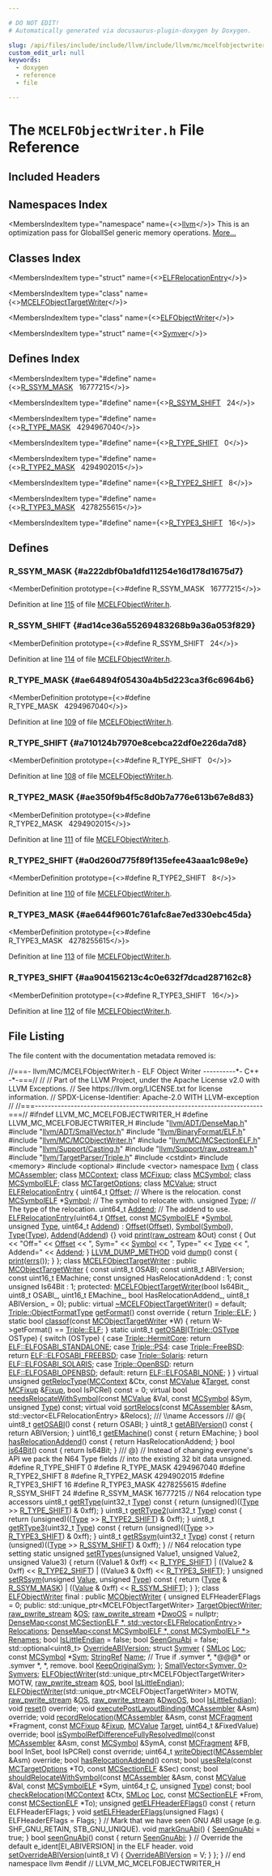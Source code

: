 ```yaml
---

# DO NOT EDIT!
# Automatically generated via docusaurus-plugin-doxygen by Doxygen.

slug: /api/files/include/include/llvm/include/llvm/mc/mcelfobjectwriter-h
custom_edit_url: null
keywords:
  - doxygen
  - reference
  - file

---
```





# The `MCELFObjectWriter.h` File Reference

<DoxygenPage pluginConfig={pluginConfig}>



## Included Headers

<IncludesList>
<IncludesListItem
  filePath="llvm/ADT/DenseMap.h"
  permalink="/docs/api/files/include/include/llvm/include/llvm/adt/densemap-h"
  isLocal="true" />
<IncludesListItem
  filePath="llvm/ADT/SmallVector.h"
  permalink="/docs/api/files/include/include/llvm/include/llvm/adt/smallvector-h"
  isLocal="true" />
<IncludesListItem
  filePath="llvm/BinaryFormat/ELF.h"
  permalink="/docs/api/files/include/include/llvm/include/llvm/binaryformat/elf-h"
  isLocal="true" />
<IncludesListItem
  filePath="llvm/MC/MCObjectWriter.h"
  permalink="/docs/api/files/include/include/llvm/include/llvm/mc/mcobjectwriter-h"
  isLocal="true" />
<IncludesListItem
  filePath="llvm/MC/MCSectionELF.h"
  permalink="/docs/api/files/include/include/llvm/include/llvm/mc/mcsectionelf-h"
  isLocal="true" />
<IncludesListItem
  filePath="llvm/Support/Casting.h"
  permalink="/docs/api/files/include/include/llvm/include/llvm/support/casting-h"
  isLocal="true" />
<IncludesListItem
  filePath="llvm/Support/raw_ostream.h"
  permalink="/docs/api/files/include/include/llvm/include/llvm/support/raw-ostream-h"
  isLocal="true" />
<IncludesListItem
  filePath="llvm/TargetParser/Triple.h"
  permalink="/docs/api/files/include/include/llvm/include/llvm/targetparser/triple-h"
  isLocal="true" />
<IncludesListItem
  filePath="cstdint"
  permalink=""
  isLocal="false" />
<IncludesListItem
  filePath="memory"
  permalink=""
  isLocal="false" />
<IncludesListItem
  filePath="optional"
  permalink=""
  isLocal="false" />
<IncludesListItem
  filePath="vector"
  permalink=""
  isLocal="false" />
</IncludesList>

## Namespaces Index

<MembersIndex>

<MembersIndexItem
  type="namespace"
  name={<><a href="/docs/api/namespaces/llvm">llvm</a></>}>
This is an optimization pass for GlobalISel generic memory operations. <a href="/docs/api/namespaces/llvm/#details">More...</a>
</MembersIndexItem>

</MembersIndex>

## Classes Index

<MembersIndex>

<MembersIndexItem
  type="struct"
  name={<><a href="/docs/api/structs/llvm/elfrelocationentry">ELFRelocationEntry</a></>}>
</MembersIndexItem>

<MembersIndexItem
  type="class"
  name={<><a href="/docs/api/classes/llvm/mcelfobjecttargetwriter">MCELFObjectTargetWriter</a></>}>
</MembersIndexItem>

<MembersIndexItem
  type="class"
  name={<><a href="/docs/api/classes/llvm/elfobjectwriter">ELFObjectWriter</a></>}>
</MembersIndexItem>

<MembersIndexItem
  type="struct"
  name={<><a href="/docs/api/structs/llvm/elfobjectwriter/symver">Symver</a></>}>
</MembersIndexItem>

</MembersIndex>

## Defines Index

<MembersIndex>

<MembersIndexItem
  type="#define"
  name={<><a href="#a222dbf0ba1dfd11254e16d178d1675d7">R&#95;SSYM&#95;MASK</a>&nbsp;&nbsp;&nbsp;16777215</>}>
</MembersIndexItem>

<MembersIndexItem
  type="#define"
  name={<><a href="#ad14ce36a55269483268b9a36a053f829">R&#95;SSYM&#95;SHIFT</a>&nbsp;&nbsp;&nbsp;24</>}>
</MembersIndexItem>

<MembersIndexItem
  type="#define"
  name={<><a href="#ae64894f05430a4b5d223ca3f6c6964b6">R&#95;TYPE&#95;MASK</a>&nbsp;&nbsp;&nbsp;4294967040</>}>
</MembersIndexItem>

<MembersIndexItem
  type="#define"
  name={<><a href="#a710124b7970e8cebca22df0e226da7d8">R&#95;TYPE&#95;SHIFT</a>&nbsp;&nbsp;&nbsp;0</>}>
</MembersIndexItem>

<MembersIndexItem
  type="#define"
  name={<><a href="#ae350f9b4f5c8d0b7a776e613b67e8d83">R&#95;TYPE2&#95;MASK</a>&nbsp;&nbsp;&nbsp;4294902015</>}>
</MembersIndexItem>

<MembersIndexItem
  type="#define"
  name={<><a href="#a0d260d775f89f135efee43aaa1c98e9e">R&#95;TYPE2&#95;SHIFT</a>&nbsp;&nbsp;&nbsp;8</>}>
</MembersIndexItem>

<MembersIndexItem
  type="#define"
  name={<><a href="#ae644f9601c761afc8ae7ed330ebc45da">R&#95;TYPE3&#95;MASK</a>&nbsp;&nbsp;&nbsp;4278255615</>}>
</MembersIndexItem>

<MembersIndexItem
  type="#define"
  name={<><a href="#aa904156213c4c0e632f7dcad287162c8">R&#95;TYPE3&#95;SHIFT</a>&nbsp;&nbsp;&nbsp;16</>}>
</MembersIndexItem>

</MembersIndex>


<SectionDefinition>

## Defines

### R&#95;SSYM&#95;MASK {#a222dbf0ba1dfd11254e16d178d1675d7}

<MemberDefinition
  prototype={<>#define R&#95;SSYM&#95;MASK&nbsp;&nbsp;&nbsp;16777215</>}>

Definition at line <a href="#l00115">115</a> of file <a href="/docs/api/files/include/include/llvm/include/llvm/mc/mcelfobjectwriter-h">MCELFObjectWriter.h</a>.
</MemberDefinition>

### R&#95;SSYM&#95;SHIFT {#ad14ce36a55269483268b9a36a053f829}

<MemberDefinition
  prototype={<>#define R&#95;SSYM&#95;SHIFT&nbsp;&nbsp;&nbsp;24</>}>

Definition at line <a href="#l00114">114</a> of file <a href="/docs/api/files/include/include/llvm/include/llvm/mc/mcelfobjectwriter-h">MCELFObjectWriter.h</a>.
</MemberDefinition>

### R&#95;TYPE&#95;MASK {#ae64894f05430a4b5d223ca3f6c6964b6}

<MemberDefinition
  prototype={<>#define R&#95;TYPE&#95;MASK&nbsp;&nbsp;&nbsp;4294967040</>}>

Definition at line <a href="#l00109">109</a> of file <a href="/docs/api/files/include/include/llvm/include/llvm/mc/mcelfobjectwriter-h">MCELFObjectWriter.h</a>.
</MemberDefinition>

### R&#95;TYPE&#95;SHIFT {#a710124b7970e8cebca22df0e226da7d8}

<MemberDefinition
  prototype={<>#define R&#95;TYPE&#95;SHIFT&nbsp;&nbsp;&nbsp;0</>}>

Definition at line <a href="#l00108">108</a> of file <a href="/docs/api/files/include/include/llvm/include/llvm/mc/mcelfobjectwriter-h">MCELFObjectWriter.h</a>.
</MemberDefinition>

### R&#95;TYPE2&#95;MASK {#ae350f9b4f5c8d0b7a776e613b67e8d83}

<MemberDefinition
  prototype={<>#define R&#95;TYPE2&#95;MASK&nbsp;&nbsp;&nbsp;4294902015</>}>

Definition at line <a href="#l00111">111</a> of file <a href="/docs/api/files/include/include/llvm/include/llvm/mc/mcelfobjectwriter-h">MCELFObjectWriter.h</a>.
</MemberDefinition>

### R&#95;TYPE2&#95;SHIFT {#a0d260d775f89f135efee43aaa1c98e9e}

<MemberDefinition
  prototype={<>#define R&#95;TYPE2&#95;SHIFT&nbsp;&nbsp;&nbsp;8</>}>

Definition at line <a href="#l00110">110</a> of file <a href="/docs/api/files/include/include/llvm/include/llvm/mc/mcelfobjectwriter-h">MCELFObjectWriter.h</a>.
</MemberDefinition>

### R&#95;TYPE3&#95;MASK {#ae644f9601c761afc8ae7ed330ebc45da}

<MemberDefinition
  prototype={<>#define R&#95;TYPE3&#95;MASK&nbsp;&nbsp;&nbsp;4278255615</>}>

Definition at line <a href="#l00113">113</a> of file <a href="/docs/api/files/include/include/llvm/include/llvm/mc/mcelfobjectwriter-h">MCELFObjectWriter.h</a>.
</MemberDefinition>

### R&#95;TYPE3&#95;SHIFT {#aa904156213c4c0e632f7dcad287162c8}

<MemberDefinition
  prototype={<>#define R&#95;TYPE3&#95;SHIFT&nbsp;&nbsp;&nbsp;16</>}>

Definition at line <a href="#l00112">112</a> of file <a href="/docs/api/files/include/include/llvm/include/llvm/mc/mcelfobjectwriter-h">MCELFObjectWriter.h</a>.
</MemberDefinition>

</SectionDefinition>

## File Listing

The file content with the documentation metadata removed is:

<ProgramListing>

<Link id="l00001" /><CodeLine lineNumber="1"><Highlight kind="comment">//===- llvm/MC/MCELFObjectWriter.h - ELF Object Writer ----------&#42;- C++ -&#42;-===//</Highlight><Highlight kind="normal"></Highlight></CodeLine>
<Link id="l00002" /><CodeLine lineNumber="2"><Highlight kind="normal"></Highlight><Highlight kind="comment">//</Highlight><Highlight kind="normal"></Highlight></CodeLine>
<Link id="l00003" /><CodeLine lineNumber="3"><Highlight kind="normal"></Highlight><Highlight kind="comment">// Part of the LLVM Project, under the Apache License v2.0 with LLVM Exceptions.</Highlight><Highlight kind="normal"></Highlight></CodeLine>
<Link id="l00004" /><CodeLine lineNumber="4"><Highlight kind="normal"></Highlight><Highlight kind="comment">// See https://llvm.org/LICENSE.txt for license information.</Highlight><Highlight kind="normal"></Highlight></CodeLine>
<Link id="l00005" /><CodeLine lineNumber="5"><Highlight kind="normal"></Highlight><Highlight kind="comment">// SPDX-License-Identifier: Apache-2.0 WITH LLVM-exception</Highlight><Highlight kind="normal"></Highlight></CodeLine>
<Link id="l00006" /><CodeLine lineNumber="6"><Highlight kind="normal"></Highlight><Highlight kind="comment">//</Highlight><Highlight kind="normal"></Highlight></CodeLine>
<Link id="l00007" /><CodeLine lineNumber="7"><Highlight kind="normal"></Highlight><Highlight kind="comment">//===----------------------------------------------------------------------===//</Highlight><Highlight kind="normal"></Highlight></CodeLine>
<Link id="l00008" /><CodeLine lineNumber="8"><Highlight kind="normal"></Highlight></CodeLine>
<Link id="l00009" /><CodeLine lineNumber="9"><Highlight kind="normal"></Highlight><Highlight kind="preprocessor">#ifndef LLVM&#95;MC&#95;MCELFOBJECTWRITER&#95;H</Highlight><Highlight kind="normal"></Highlight></CodeLine>
<Link id="l00010" /><CodeLine lineNumber="10"><Highlight kind="normal"></Highlight><Highlight kind="preprocessor">#define LLVM&#95;MC&#95;MCELFOBJECTWRITER&#95;H</Highlight><Highlight kind="normal"></Highlight></CodeLine>
<Link id="l00011" /><CodeLine lineNumber="11"><Highlight kind="normal"></Highlight></CodeLine>
<Link id="l00012" /><CodeLine lineNumber="12"><Highlight kind="normal"></Highlight><Highlight kind="preprocessor">#include &quot;<a href="/docs/api/files/include/include/llvm/include/llvm/adt/densemap-h">llvm/ADT/DenseMap.h</a>&quot;</Highlight><Highlight kind="normal"></Highlight></CodeLine>
<Link id="l00013" /><CodeLine lineNumber="13"><Highlight kind="normal"></Highlight><Highlight kind="preprocessor">#include &quot;<a href="/docs/api/files/include/include/llvm/include/llvm/adt/smallvector-h">llvm/ADT/SmallVector.h</a>&quot;</Highlight><Highlight kind="normal"></Highlight></CodeLine>
<Link id="l00014" /><CodeLine lineNumber="14"><Highlight kind="normal"></Highlight><Highlight kind="preprocessor">#include &quot;<a href="/docs/api/files/include/include/llvm/include/llvm/binaryformat/elf-h">llvm/BinaryFormat/ELF.h</a>&quot;</Highlight><Highlight kind="normal"></Highlight></CodeLine>
<Link id="l00015" /><CodeLine lineNumber="15"><Highlight kind="normal"></Highlight><Highlight kind="preprocessor">#include &quot;<a href="/docs/api/files/include/include/llvm/include/llvm/mc/mcobjectwriter-h">llvm/MC/MCObjectWriter.h</a>&quot;</Highlight><Highlight kind="normal"></Highlight></CodeLine>
<Link id="l00016" /><CodeLine lineNumber="16"><Highlight kind="normal"></Highlight><Highlight kind="preprocessor">#include &quot;<a href="/docs/api/files/include/include/llvm/include/llvm/mc/mcsectionelf-h">llvm/MC/MCSectionELF.h</a>&quot;</Highlight><Highlight kind="normal"></Highlight></CodeLine>
<Link id="l00017" /><CodeLine lineNumber="17"><Highlight kind="normal"></Highlight><Highlight kind="preprocessor">#include &quot;<a href="/docs/api/files/include/include/llvm/include/llvm/support/casting-h">llvm/Support/Casting.h</a>&quot;</Highlight><Highlight kind="normal"></Highlight></CodeLine>
<Link id="l00018" /><CodeLine lineNumber="18"><Highlight kind="normal"></Highlight><Highlight kind="preprocessor">#include &quot;<a href="/docs/api/files/include/include/llvm/include/llvm/support/raw-ostream-h">llvm/Support/raw&#95;ostream.h</a>&quot;</Highlight><Highlight kind="normal"></Highlight></CodeLine>
<Link id="l00019" /><CodeLine lineNumber="19"><Highlight kind="normal"></Highlight><Highlight kind="preprocessor">#include &quot;<a href="/docs/api/files/include/include/llvm/include/llvm/targetparser/triple-h">llvm/TargetParser/Triple.h</a>&quot;</Highlight><Highlight kind="normal"></Highlight></CodeLine>
<Link id="l00020" /><CodeLine lineNumber="20"><Highlight kind="normal"></Highlight><Highlight kind="preprocessor">#include &lt;cstdint&gt;</Highlight><Highlight kind="normal"></Highlight></CodeLine>
<Link id="l00021" /><CodeLine lineNumber="21"><Highlight kind="normal"></Highlight><Highlight kind="preprocessor">#include &lt;memory&gt;</Highlight><Highlight kind="normal"></Highlight></CodeLine>
<Link id="l00022" /><CodeLine lineNumber="22"><Highlight kind="normal"></Highlight><Highlight kind="preprocessor">#include &lt;optional&gt;</Highlight><Highlight kind="normal"></Highlight></CodeLine>
<Link id="l00023" /><CodeLine lineNumber="23"><Highlight kind="normal"></Highlight><Highlight kind="preprocessor">#include &lt;vector&gt;</Highlight><Highlight kind="normal"></Highlight></CodeLine>
<Link id="l00024" /><CodeLine lineNumber="24"><Highlight kind="normal"></Highlight></CodeLine>
<Link id="l00025" /><CodeLine lineNumber="25"><Highlight kind="normal"></Highlight><Highlight kind="keyword">namespace </Highlight><Highlight kind="normal"><a href="/docs/api/namespaces/llvm">llvm</a> &#123;</Highlight></CodeLine>
<Link id="l00026" /><CodeLine lineNumber="26"><Highlight kind="normal"></Highlight></CodeLine>
<Link id="l00027" /><CodeLine lineNumber="27"><Highlight kind="normal"></Highlight><Highlight kind="keyword">class </Highlight><Highlight kind="normal"><a href="/docs/api/classes/llvm/mcassembler">MCAssembler</a>;</Highlight></CodeLine>
<Link id="l00028" /><CodeLine lineNumber="28"><Highlight kind="normal"></Highlight><Highlight kind="keyword">class </Highlight><Highlight kind="normal"><a href="/docs/api/classes/llvm/mccontext">MCContext</a>;</Highlight></CodeLine>
<Link id="l00029" /><CodeLine lineNumber="29"><Highlight kind="normal"></Highlight><Highlight kind="keyword">class </Highlight><Highlight kind="normal"><a href="/docs/api/classes/llvm/mcfixup">MCFixup</a>;</Highlight></CodeLine>
<Link id="l00030" /><CodeLine lineNumber="30"><Highlight kind="normal"></Highlight><Highlight kind="keyword">class </Highlight><Highlight kind="normal"><a href="/docs/api/classes/llvm/mcsymbol">MCSymbol</a>;</Highlight></CodeLine>
<Link id="l00031" /><CodeLine lineNumber="31"><Highlight kind="normal"></Highlight><Highlight kind="keyword">class </Highlight><Highlight kind="normal"><a href="/docs/api/classes/llvm/mcsymbolelf">MCSymbolELF</a>;</Highlight></CodeLine>
<Link id="l00032" /><CodeLine lineNumber="32"><Highlight kind="normal"></Highlight><Highlight kind="keyword">class </Highlight><Highlight kind="normal"><a href="/docs/api/classes/llvm/mctargetoptions">MCTargetOptions</a>;</Highlight></CodeLine>
<Link id="l00033" /><CodeLine lineNumber="33"><Highlight kind="normal"></Highlight><Highlight kind="keyword">class </Highlight><Highlight kind="normal"><a href="/docs/api/classes/llvm/mcvalue">MCValue</a>;</Highlight></CodeLine>
<Link id="l00034" /><CodeLine lineNumber="34"><Highlight kind="normal"></Highlight></CodeLine>
<Link id="l00035" /><CodeLine lineNumber="35" lineLink="/docs/api/structs/llvm/elfrelocationentry"><Highlight kind="normal"></Highlight><Highlight kind="keyword">struct </Highlight><Highlight kind="normal"><a href="/docs/api/structs/llvm/elfrelocationentry/#a27d9ac4b915b35fe73370cd479aebd3c">ELFRelocationEntry</a> &#123;</Highlight></CodeLine>
<Link id="l00036" /><CodeLine lineNumber="36" lineLink="/docs/api/structs/llvm/elfrelocationentry/#a3ddf497680bbb8cf1183c1a1e275bf58"><Highlight kind="normal">  uint64&#95;t <a href="/docs/api/structs/llvm/elfrelocationentry/#a3ddf497680bbb8cf1183c1a1e275bf58">Offset</a>; </Highlight><Highlight kind="comment">// Where is the relocation.</Highlight><Highlight kind="normal"></Highlight></CodeLine>
<Link id="l00037" /><CodeLine lineNumber="37" lineLink="/docs/api/structs/llvm/elfrelocationentry/#a75e3deac26e7d9cf6605342d94173e90"><Highlight kind="normal">  </Highlight><Highlight kind="keyword">const</Highlight><Highlight kind="normal"> <a href="/docs/api/classes/llvm/mcsymbolelf">MCSymbolELF</a> &#42;<a href="/docs/api/structs/llvm/elfrelocationentry/#a75e3deac26e7d9cf6605342d94173e90">Symbol</a>; </Highlight><Highlight kind="comment">// The symbol to relocate with.</Highlight><Highlight kind="normal"></Highlight></CodeLine>
<Link id="l00038" /><CodeLine lineNumber="38" lineLink="/docs/api/structs/llvm/elfrelocationentry/#a715b87a3a627d8a6e77529601b2312fe"><Highlight kind="normal">  </Highlight><Highlight kind="keywordtype">unsigned</Highlight><Highlight kind="normal"> <a href="/docs/api/structs/llvm/elfrelocationentry/#a715b87a3a627d8a6e77529601b2312fe">Type</a>;   </Highlight><Highlight kind="comment">// The type of the relocation.</Highlight><Highlight kind="normal"></Highlight></CodeLine>
<Link id="l00039" /><CodeLine lineNumber="39" lineLink="/docs/api/structs/llvm/elfrelocationentry/#a5cb1ed223ef7942e6ea6233cd63567ec"><Highlight kind="normal">  uint64&#95;t <a href="/docs/api/structs/llvm/elfrelocationentry/#a5cb1ed223ef7942e6ea6233cd63567ec">Addend</a>; </Highlight><Highlight kind="comment">// The addend to use.</Highlight><Highlight kind="normal"></Highlight></CodeLine>
<Link id="l00040" /><CodeLine lineNumber="40"><Highlight kind="normal"></Highlight></CodeLine>
<Link id="l00041" /><CodeLine lineNumber="41" lineLink="/docs/api/structs/llvm/elfrelocationentry/#a27d9ac4b915b35fe73370cd479aebd3c"><Highlight kind="normal">  <a href="/docs/api/structs/llvm/elfrelocationentry/#a27d9ac4b915b35fe73370cd479aebd3c">ELFRelocationEntry</a>(uint64&#95;t <a href="/docs/api/structs/llvm/elfrelocationentry/#a3ddf497680bbb8cf1183c1a1e275bf58">Offset</a>, </Highlight><Highlight kind="keyword">const</Highlight><Highlight kind="normal"> <a href="/docs/api/classes/llvm/mcsymbolelf">MCSymbolELF</a> &#42;<a href="/docs/api/structs/llvm/elfrelocationentry/#a75e3deac26e7d9cf6605342d94173e90">Symbol</a>, </Highlight><Highlight kind="keywordtype">unsigned</Highlight><Highlight kind="normal"> <a href="/docs/api/structs/llvm/elfrelocationentry/#a715b87a3a627d8a6e77529601b2312fe">Type</a>,</Highlight></CodeLine>
<Link id="l00042" /><CodeLine lineNumber="42"><Highlight kind="normal">                     uint64&#95;t <a href="/docs/api/structs/llvm/elfrelocationentry/#a5cb1ed223ef7942e6ea6233cd63567ec">Addend</a>)</Highlight></CodeLine>
<Link id="l00043" /><CodeLine lineNumber="43"><Highlight kind="normal">      : <a href="/docs/api/structs/llvm/elfrelocationentry/#a3ddf497680bbb8cf1183c1a1e275bf58">Offset</a>(<a href="/docs/api/structs/llvm/elfrelocationentry/#a3ddf497680bbb8cf1183c1a1e275bf58">Offset</a>), <a href="/docs/api/structs/llvm/elfrelocationentry/#a75e3deac26e7d9cf6605342d94173e90">Symbol</a>(<a href="/docs/api/structs/llvm/elfrelocationentry/#a75e3deac26e7d9cf6605342d94173e90">Symbol</a>), <a href="/docs/api/structs/llvm/elfrelocationentry/#a715b87a3a627d8a6e77529601b2312fe">Type</a>(<a href="/docs/api/structs/llvm/elfrelocationentry/#a715b87a3a627d8a6e77529601b2312fe">Type</a>), <a href="/docs/api/structs/llvm/elfrelocationentry/#a5cb1ed223ef7942e6ea6233cd63567ec">Addend</a>(<a href="/docs/api/structs/llvm/elfrelocationentry/#a5cb1ed223ef7942e6ea6233cd63567ec">Addend</a>) &#123;&#125;</Highlight></CodeLine>
<Link id="l00044" /><CodeLine lineNumber="44"><Highlight kind="normal"></Highlight></CodeLine>
<Link id="l00045" /><CodeLine lineNumber="45" lineLink="/docs/api/structs/llvm/elfrelocationentry/#ad2ba84c3293117b85d768e86d027fb63"><Highlight kind="normal">  </Highlight><Highlight kind="keywordtype">void</Highlight><Highlight kind="normal"> <a href="/docs/api/structs/llvm/elfrelocationentry/#ad2ba84c3293117b85d768e86d027fb63">print</a>(<a href="/docs/api/classes/llvm/raw-ostream">raw&#95;ostream</a> &amp;Out)</Highlight><Highlight kind="keyword"> const </Highlight><Highlight kind="normal">&#123;</Highlight></CodeLine>
<Link id="l00046" /><CodeLine lineNumber="46"><Highlight kind="normal">    Out &lt;&lt; </Highlight><Highlight kind="stringliteral">&quot;Off=&quot;</Highlight><Highlight kind="normal"> &lt;&lt; <a href="/docs/api/structs/llvm/elfrelocationentry/#a3ddf497680bbb8cf1183c1a1e275bf58">Offset</a> &lt;&lt; </Highlight><Highlight kind="stringliteral">&quot;, Sym=&quot;</Highlight><Highlight kind="normal"> &lt;&lt; <a href="/docs/api/structs/llvm/elfrelocationentry/#a75e3deac26e7d9cf6605342d94173e90">Symbol</a> &lt;&lt; </Highlight><Highlight kind="stringliteral">&quot;, Type=&quot;</Highlight><Highlight kind="normal"> &lt;&lt; <a href="/docs/api/structs/llvm/elfrelocationentry/#a715b87a3a627d8a6e77529601b2312fe">Type</a></Highlight></CodeLine>
<Link id="l00047" /><CodeLine lineNumber="47"><Highlight kind="normal">        &lt;&lt; </Highlight><Highlight kind="stringliteral">&quot;, Addend=&quot;</Highlight><Highlight kind="normal"> &lt;&lt; <a href="/docs/api/structs/llvm/elfrelocationentry/#a5cb1ed223ef7942e6ea6233cd63567ec">Addend</a>;</Highlight></CodeLine>
<Link id="l00048" /><CodeLine lineNumber="48"><Highlight kind="normal">  &#125;</Highlight></CodeLine>
<Link id="l00049" /><CodeLine lineNumber="49"><Highlight kind="normal"></Highlight></CodeLine>
<Link id="l00050" /><CodeLine lineNumber="50" lineLink="/docs/api/structs/llvm/elfrelocationentry/#af31f5f1bfb380669b7fbac97e2df7d35"><Highlight kind="normal">  <a href="/docs/api/files/include/include/llvm/include/llvm/support/compiler-h/#aa863693eef567397d9c292da5bf22d34">LLVM&#95;DUMP&#95;METHOD</a> </Highlight><Highlight kind="keywordtype">void</Highlight><Highlight kind="normal"> <a href="/docs/api/structs/llvm/elfrelocationentry/#af31f5f1bfb380669b7fbac97e2df7d35">dump</a>()</Highlight><Highlight kind="keyword"> const </Highlight><Highlight kind="normal">&#123; <a href="/docs/api/structs/llvm/elfrelocationentry/#ad2ba84c3293117b85d768e86d027fb63">print</a>(<a href="/docs/api/namespaces/llvm/#a9a7b5c68c90f85baaedaa854cc5002cc">errs</a>()); &#125;</Highlight></CodeLine>
<Link id="l00051" /><CodeLine lineNumber="51"><Highlight kind="normal">&#125;;</Highlight></CodeLine>
<Link id="l00052" /><CodeLine lineNumber="52"><Highlight kind="normal"></Highlight></CodeLine>
<Link id="l00053" /><CodeLine lineNumber="53" lineLink="/docs/api/classes/llvm/mcelfobjecttargetwriter"><Highlight kind="normal"></Highlight><Highlight kind="keyword">class </Highlight><Highlight kind="normal"><a href="/docs/api/classes/llvm/mcelfobjecttargetwriter/#ae6c6e76c9d8e0c912542fe4f8375e8ce">MCELFObjectTargetWriter</a> : </Highlight><Highlight kind="keyword">public</Highlight><Highlight kind="normal"> <a href="/docs/api/classes/llvm/mcobjecttargetwriter">MCObjectTargetWriter</a> &#123;</Highlight></CodeLine>
<Link id="l00054" /><CodeLine lineNumber="54"><Highlight kind="normal">  </Highlight><Highlight kind="keyword">const</Highlight><Highlight kind="normal"> uint8&#95;t OSABI;</Highlight></CodeLine>
<Link id="l00055" /><CodeLine lineNumber="55"><Highlight kind="normal">  </Highlight><Highlight kind="keyword">const</Highlight><Highlight kind="normal"> uint8&#95;t ABIVersion;</Highlight></CodeLine>
<Link id="l00056" /><CodeLine lineNumber="56"><Highlight kind="normal">  </Highlight><Highlight kind="keyword">const</Highlight><Highlight kind="normal"> uint16&#95;t EMachine;</Highlight></CodeLine>
<Link id="l00057" /><CodeLine lineNumber="57"><Highlight kind="normal">  </Highlight><Highlight kind="keyword">const</Highlight><Highlight kind="normal"> </Highlight><Highlight kind="keywordtype">unsigned</Highlight><Highlight kind="normal"> HasRelocationAddend : 1;</Highlight></CodeLine>
<Link id="l00058" /><CodeLine lineNumber="58"><Highlight kind="normal">  </Highlight><Highlight kind="keyword">const</Highlight><Highlight kind="normal"> </Highlight><Highlight kind="keywordtype">unsigned</Highlight><Highlight kind="normal"> Is64Bit : 1;</Highlight></CodeLine>
<Link id="l00059" /><CodeLine lineNumber="59"><Highlight kind="normal"></Highlight></CodeLine>
<Link id="l00060" /><CodeLine lineNumber="60"><Highlight kind="normal"></Highlight><Highlight kind="keyword">protected</Highlight><Highlight kind="normal">:</Highlight></CodeLine>
<Link id="l00061" /><CodeLine lineNumber="61"><Highlight kind="normal">  <a href="/docs/api/classes/llvm/mcelfobjecttargetwriter/#ae6c6e76c9d8e0c912542fe4f8375e8ce">MCELFObjectTargetWriter</a>(</Highlight><Highlight kind="keywordtype">bool</Highlight><Highlight kind="normal"> Is64Bit&#95;, uint8&#95;t OSABI&#95;, uint16&#95;t EMachine&#95;,</Highlight></CodeLine>
<Link id="l00062" /><CodeLine lineNumber="62"><Highlight kind="normal">                          </Highlight><Highlight kind="keywordtype">bool</Highlight><Highlight kind="normal"> HasRelocationAddend&#95;, uint8&#95;t ABIVersion&#95; = 0);</Highlight></CodeLine>
<Link id="l00063" /><CodeLine lineNumber="63"><Highlight kind="normal"></Highlight></CodeLine>
<Link id="l00064" /><CodeLine lineNumber="64"><Highlight kind="normal"></Highlight><Highlight kind="keyword">public</Highlight><Highlight kind="normal">:</Highlight></CodeLine>
<Link id="l00065" /><CodeLine lineNumber="65" lineLink="/docs/api/classes/llvm/mcelfobjecttargetwriter/#a855e2d6fd171e9611a01cce1e73bcf0e"><Highlight kind="normal">  </Highlight><Highlight kind="keyword">virtual</Highlight><Highlight kind="normal"> <a href="/docs/api/classes/llvm/mcelfobjecttargetwriter/#a855e2d6fd171e9611a01cce1e73bcf0e">~MCELFObjectTargetWriter</a>() = </Highlight><Highlight kind="keywordflow">default</Highlight><Highlight kind="normal">;</Highlight></CodeLine>
<Link id="l00066" /><CodeLine lineNumber="66"><Highlight kind="normal"></Highlight></CodeLine>
<Link id="l00067" /><CodeLine lineNumber="67" lineLink="/docs/api/classes/llvm/mcelfobjecttargetwriter/#a21f1f8a4f976b6a0136f3c353ec44265"><Highlight kind="normal">  <a href="/docs/api/classes/llvm/triple/#a83e907e55fa50e093caa96a0aff96201">Triple::ObjectFormatType</a> <a href="/docs/api/classes/llvm/mcelfobjecttargetwriter/#a21f1f8a4f976b6a0136f3c353ec44265">getFormat</a>()</Highlight><Highlight kind="keyword"> const override </Highlight><Highlight kind="normal">&#123; </Highlight><Highlight kind="keywordflow">return</Highlight><Highlight kind="normal"> <a href="/docs/api/classes/llvm/triple/#a83e907e55fa50e093caa96a0aff96201a456b64e26b8bcdbd8294689615d8a055">Triple::ELF</a>; &#125;</Highlight></CodeLine>
<Link id="l00068" /><CodeLine lineNumber="68" lineLink="/docs/api/classes/llvm/mcelfobjecttargetwriter/#a012f329be553853d60e39c57c8c04419"><Highlight kind="normal">  </Highlight><Highlight kind="keyword">static</Highlight><Highlight kind="normal"> </Highlight><Highlight kind="keywordtype">bool</Highlight><Highlight kind="normal"> <a href="/docs/api/classes/llvm/mcelfobjecttargetwriter/#a012f329be553853d60e39c57c8c04419">classof</a>(</Highlight><Highlight kind="keyword">const</Highlight><Highlight kind="normal"> <a href="/docs/api/classes/llvm/mcobjecttargetwriter">MCObjectTargetWriter</a> &#42;W) &#123;</Highlight></CodeLine>
<Link id="l00069" /><CodeLine lineNumber="69"><Highlight kind="normal">    </Highlight><Highlight kind="keywordflow">return</Highlight><Highlight kind="normal"> W-&gt;getFormat() == <a href="/docs/api/classes/llvm/triple/#a83e907e55fa50e093caa96a0aff96201a456b64e26b8bcdbd8294689615d8a055">Triple::ELF</a>;</Highlight></CodeLine>
<Link id="l00070" /><CodeLine lineNumber="70"><Highlight kind="normal">  &#125;</Highlight></CodeLine>
<Link id="l00071" /><CodeLine lineNumber="71"><Highlight kind="normal"></Highlight></CodeLine>
<Link id="l00072" /><CodeLine lineNumber="72" lineLink="/docs/api/classes/llvm/mcelfobjecttargetwriter/#acb68e5e499fa476923a02f379546d450"><Highlight kind="normal">  </Highlight><Highlight kind="keyword">static</Highlight><Highlight kind="normal"> uint8&#95;t <a href="/docs/api/classes/llvm/mcelfobjecttargetwriter/#acb68e5e499fa476923a02f379546d450">getOSABI</a>(<a href="/docs/api/classes/llvm/triple/#a3cfefc755ab656000934f91193afb1cd">Triple::OSType</a> OSType) &#123;</Highlight></CodeLine>
<Link id="l00073" /><CodeLine lineNumber="73"><Highlight kind="normal">    </Highlight><Highlight kind="keywordflow">switch</Highlight><Highlight kind="normal"> (OSType) &#123;</Highlight></CodeLine>
<Link id="l00074" /><CodeLine lineNumber="74"><Highlight kind="normal">      </Highlight><Highlight kind="keywordflow">case</Highlight><Highlight kind="normal"> <a href="/docs/api/classes/llvm/triple/#a3cfefc755ab656000934f91193afb1cda5523c4eadf302b516ae738ddf52076a5">Triple::HermitCore</a>:</Highlight></CodeLine>
<Link id="l00075" /><CodeLine lineNumber="75"><Highlight kind="normal">        </Highlight><Highlight kind="keywordflow">return</Highlight><Highlight kind="normal"> <a href="/docs/api/namespaces/llvm/elf/#a71ceb704cd8260b471b28358df7bd0d4a83e73d65519a6c8ccdf65b9c6d86b926">ELF::ELFOSABI&#95;STANDALONE</a>;</Highlight></CodeLine>
<Link id="l00076" /><CodeLine lineNumber="76"><Highlight kind="normal">      </Highlight><Highlight kind="keywordflow">case</Highlight><Highlight kind="normal"> <a href="/docs/api/classes/llvm/triple/#a3cfefc755ab656000934f91193afb1cda63d6dc93c7b6ab41ba169620a639bec1">Triple::PS4</a>:</Highlight></CodeLine>
<Link id="l00077" /><CodeLine lineNumber="77"><Highlight kind="normal">      </Highlight><Highlight kind="keywordflow">case</Highlight><Highlight kind="normal"> <a href="/docs/api/classes/llvm/triple/#a3cfefc755ab656000934f91193afb1cda64fc6929b84f845ced55d3313ebcf423">Triple::FreeBSD</a>:</Highlight></CodeLine>
<Link id="l00078" /><CodeLine lineNumber="78"><Highlight kind="normal">        </Highlight><Highlight kind="keywordflow">return</Highlight><Highlight kind="normal"> <a href="/docs/api/namespaces/llvm/elf/#a71ceb704cd8260b471b28358df7bd0d4a78245924e20856d9317e537709083772">ELF::ELFOSABI&#95;FREEBSD</a>;</Highlight></CodeLine>
<Link id="l00079" /><CodeLine lineNumber="79"><Highlight kind="normal">      </Highlight><Highlight kind="keywordflow">case</Highlight><Highlight kind="normal"> <a href="/docs/api/classes/llvm/triple/#a3cfefc755ab656000934f91193afb1cdac44628c2fbd9505dc608a330838fccce">Triple::Solaris</a>:</Highlight></CodeLine>
<Link id="l00080" /><CodeLine lineNumber="80"><Highlight kind="normal">        </Highlight><Highlight kind="keywordflow">return</Highlight><Highlight kind="normal"> <a href="/docs/api/namespaces/llvm/elf/#a71ceb704cd8260b471b28358df7bd0d4a751e4191f9a44197287300f33a71f320">ELF::ELFOSABI&#95;SOLARIS</a>;</Highlight></CodeLine>
<Link id="l00081" /><CodeLine lineNumber="81"><Highlight kind="normal">      </Highlight><Highlight kind="keywordflow">case</Highlight><Highlight kind="normal"> <a href="/docs/api/classes/llvm/triple/#a3cfefc755ab656000934f91193afb1cda13c01bda5d01cb2264a0cebe7b411c54">Triple::OpenBSD</a>:</Highlight></CodeLine>
<Link id="l00082" /><CodeLine lineNumber="82"><Highlight kind="normal">        </Highlight><Highlight kind="keywordflow">return</Highlight><Highlight kind="normal"> <a href="/docs/api/namespaces/llvm/elf/#a71ceb704cd8260b471b28358df7bd0d4a484746e3feeafb95b272953d9039db0c">ELF::ELFOSABI&#95;OPENBSD</a>;</Highlight></CodeLine>
<Link id="l00083" /><CodeLine lineNumber="83"><Highlight kind="normal">      </Highlight><Highlight kind="keywordflow">default</Highlight><Highlight kind="normal">:</Highlight></CodeLine>
<Link id="l00084" /><CodeLine lineNumber="84"><Highlight kind="normal">        </Highlight><Highlight kind="keywordflow">return</Highlight><Highlight kind="normal"> <a href="/docs/api/namespaces/llvm/elf/#a71ceb704cd8260b471b28358df7bd0d4afc97566f2e931d4d0e88c4425e88b56b">ELF::ELFOSABI&#95;NONE</a>;</Highlight></CodeLine>
<Link id="l00085" /><CodeLine lineNumber="85"><Highlight kind="normal">    &#125;</Highlight></CodeLine>
<Link id="l00086" /><CodeLine lineNumber="86"><Highlight kind="normal">  &#125;</Highlight></CodeLine>
<Link id="l00087" /><CodeLine lineNumber="87"><Highlight kind="normal"></Highlight></CodeLine>
<Link id="l00088" /><CodeLine lineNumber="88" lineLink="/docs/api/classes/llvm/mcelfobjecttargetwriter/#a65f5a849898158c5f6fa5831ee0b06e7"><Highlight kind="normal">  </Highlight><Highlight kind="keyword">virtual</Highlight><Highlight kind="normal"> </Highlight><Highlight kind="keywordtype">unsigned</Highlight><Highlight kind="normal"> <a href="/docs/api/classes/llvm/mcelfobjecttargetwriter/#a65f5a849898158c5f6fa5831ee0b06e7">getRelocType</a>(<a href="/docs/api/classes/llvm/mccontext">MCContext</a> &amp;Ctx, </Highlight><Highlight kind="keyword">const</Highlight><Highlight kind="normal"> <a href="/docs/api/classes/llvm/mcvalue">MCValue</a> &amp;<a href="/docs/api/classes/llvm/target">Target</a>,</Highlight></CodeLine>
<Link id="l00089" /><CodeLine lineNumber="89"><Highlight kind="normal">                                </Highlight><Highlight kind="keyword">const</Highlight><Highlight kind="normal"> <a href="/docs/api/classes/llvm/mcfixup">MCFixup</a> &amp;<a href="/docs/api/files/lib/lib/target/lib/target/powerpc/ppctlsdynamiccall-cpp/#a4a235aedca5bbfc39934045b6cbf9c70">Fixup</a>, </Highlight><Highlight kind="keywordtype">bool</Highlight><Highlight kind="normal"> IsPCRel) </Highlight><Highlight kind="keyword">const</Highlight><Highlight kind="normal"> = 0;</Highlight></CodeLine>
<Link id="l00090" /><CodeLine lineNumber="90"><Highlight kind="normal"></Highlight></CodeLine>
<Link id="l00091" /><CodeLine lineNumber="91"><Highlight kind="normal">  </Highlight><Highlight kind="keyword">virtual</Highlight><Highlight kind="normal"> </Highlight><Highlight kind="keywordtype">bool</Highlight><Highlight kind="normal"> <a href="/docs/api/classes/llvm/mcelfobjecttargetwriter/#a127848a3bc36554bb84312dc5adf0fec">needsRelocateWithSymbol</a>(</Highlight><Highlight kind="keyword">const</Highlight><Highlight kind="normal"> <a href="/docs/api/classes/llvm/mcvalue">MCValue</a> &amp;Val, </Highlight><Highlight kind="keyword">const</Highlight><Highlight kind="normal"> <a href="/docs/api/classes/llvm/mcsymbol">MCSymbol</a> &amp;Sym,</Highlight></CodeLine>
<Link id="l00092" /><CodeLine lineNumber="92"><Highlight kind="normal">                                       </Highlight><Highlight kind="keywordtype">unsigned</Highlight><Highlight kind="normal"> <a href="/docs/api/classes/llvm/type">Type</a>) </Highlight><Highlight kind="keyword">const</Highlight><Highlight kind="normal">;</Highlight></CodeLine>
<Link id="l00093" /><CodeLine lineNumber="93"><Highlight kind="normal"></Highlight></CodeLine>
<Link id="l00094" /><CodeLine lineNumber="94"><Highlight kind="normal">  </Highlight><Highlight kind="keyword">virtual</Highlight><Highlight kind="normal"> </Highlight><Highlight kind="keywordtype">void</Highlight><Highlight kind="normal"> <a href="/docs/api/classes/llvm/mcelfobjecttargetwriter/#a0b3eaf15965546520323927606d27226">sortRelocs</a>(</Highlight><Highlight kind="keyword">const</Highlight><Highlight kind="normal"> <a href="/docs/api/classes/llvm/mcassembler">MCAssembler</a> &amp;Asm,</Highlight></CodeLine>
<Link id="l00095" /><CodeLine lineNumber="95"><Highlight kind="normal">                          std::vector&lt;ELFRelocationEntry&gt; &amp;Relocs);</Highlight></CodeLine>
<Link id="l00096" /><CodeLine lineNumber="96"><Highlight kind="normal"></Highlight><Highlight kind="comment"></Highlight></CodeLine>
<Link id="l00097" /><CodeLine lineNumber="97"><Highlight kind="comment">  /// \\name Accessors</Highlight></CodeLine>
<Link id="l00098" /><CodeLine lineNumber="98"><Highlight kind="comment">  /// @&#123;</Highlight><Highlight kind="normal"></Highlight></CodeLine>
<Link id="l00099" /><CodeLine lineNumber="99" lineLink="/docs/api/classes/llvm/mcelfobjecttargetwriter/#a886c9935f33464c780eb3b937c4560da"><Highlight kind="normal">  uint8&#95;t <a href="/docs/api/classes/llvm/mcelfobjecttargetwriter/#a886c9935f33464c780eb3b937c4560da">getOSABI</a>()</Highlight><Highlight kind="keyword"> const </Highlight><Highlight kind="normal">&#123; </Highlight><Highlight kind="keywordflow">return</Highlight><Highlight kind="normal"> OSABI; &#125;</Highlight></CodeLine>
<Link id="l00100" /><CodeLine lineNumber="100" lineLink="/docs/api/classes/llvm/mcelfobjecttargetwriter/#a318ac088613cc8163956a3e990749273"><Highlight kind="normal">  uint8&#95;t <a href="/docs/api/classes/llvm/mcelfobjecttargetwriter/#a318ac088613cc8163956a3e990749273">getABIVersion</a>()</Highlight><Highlight kind="keyword"> const </Highlight><Highlight kind="normal">&#123; </Highlight><Highlight kind="keywordflow">return</Highlight><Highlight kind="normal"> ABIVersion; &#125;</Highlight></CodeLine>
<Link id="l00101" /><CodeLine lineNumber="101" lineLink="/docs/api/classes/llvm/mcelfobjecttargetwriter/#aa738fe086e60de985036d2df8f7069e3"><Highlight kind="normal">  uint16&#95;t <a href="/docs/api/classes/llvm/mcelfobjecttargetwriter/#aa738fe086e60de985036d2df8f7069e3">getEMachine</a>()</Highlight><Highlight kind="keyword"> const </Highlight><Highlight kind="normal">&#123; </Highlight><Highlight kind="keywordflow">return</Highlight><Highlight kind="normal"> EMachine; &#125;</Highlight></CodeLine>
<Link id="l00102" /><CodeLine lineNumber="102" lineLink="/docs/api/classes/llvm/mcelfobjecttargetwriter/#a18895a2343e1b4a90083d13c8ddc90cd"><Highlight kind="normal">  </Highlight><Highlight kind="keywordtype">bool</Highlight><Highlight kind="normal"> <a href="/docs/api/classes/llvm/mcelfobjecttargetwriter/#a18895a2343e1b4a90083d13c8ddc90cd">hasRelocationAddend</a>()</Highlight><Highlight kind="keyword"> const </Highlight><Highlight kind="normal">&#123; </Highlight><Highlight kind="keywordflow">return</Highlight><Highlight kind="normal"> HasRelocationAddend; &#125;</Highlight></CodeLine>
<Link id="l00103" /><CodeLine lineNumber="103" lineLink="/docs/api/classes/llvm/mcelfobjecttargetwriter/#af1596fcc642359d1fbb138da1910b616"><Highlight kind="normal">  </Highlight><Highlight kind="keywordtype">bool</Highlight><Highlight kind="normal"> <a href="/docs/api/classes/llvm/mcelfobjecttargetwriter/#af1596fcc642359d1fbb138da1910b616">is64Bit</a>()</Highlight><Highlight kind="keyword"> const </Highlight><Highlight kind="normal">&#123; </Highlight><Highlight kind="keywordflow">return</Highlight><Highlight kind="normal"> Is64Bit; &#125;</Highlight><Highlight kind="comment"></Highlight></CodeLine>
<Link id="l00104" /><CodeLine lineNumber="104"><Highlight kind="comment">  /// @&#125;</Highlight><Highlight kind="normal"></Highlight></CodeLine>
<Link id="l00105" /><CodeLine lineNumber="105"><Highlight kind="normal"></Highlight></CodeLine>
<Link id="l00106" /><CodeLine lineNumber="106"><Highlight kind="normal">  </Highlight><Highlight kind="comment">// Instead of changing everyone&#39;s API we pack the N64 Type fields</Highlight><Highlight kind="normal"></Highlight></CodeLine>
<Link id="l00107" /><CodeLine lineNumber="107"><Highlight kind="normal">  </Highlight><Highlight kind="comment">// into the existing 32 bit data unsigned.</Highlight><Highlight kind="normal"></Highlight></CodeLine>
<Link id="l00108" /><CodeLine lineNumber="108" lineLink="#a710124b7970e8cebca22df0e226da7d8"><Highlight kind="normal"></Highlight><Highlight kind="preprocessor">#define R&#95;TYPE&#95;SHIFT 0</Highlight><Highlight kind="normal"></Highlight></CodeLine>
<Link id="l00109" /><CodeLine lineNumber="109" lineLink="#ae64894f05430a4b5d223ca3f6c6964b6"><Highlight kind="normal"></Highlight><Highlight kind="preprocessor">#define R&#95;TYPE&#95;MASK 4294967040</Highlight><Highlight kind="normal"></Highlight></CodeLine>
<Link id="l00110" /><CodeLine lineNumber="110" lineLink="#a0d260d775f89f135efee43aaa1c98e9e"><Highlight kind="normal"></Highlight><Highlight kind="preprocessor">#define R&#95;TYPE2&#95;SHIFT 8</Highlight><Highlight kind="normal"></Highlight></CodeLine>
<Link id="l00111" /><CodeLine lineNumber="111" lineLink="#ae350f9b4f5c8d0b7a776e613b67e8d83"><Highlight kind="normal"></Highlight><Highlight kind="preprocessor">#define R&#95;TYPE2&#95;MASK 4294902015</Highlight><Highlight kind="normal"></Highlight></CodeLine>
<Link id="l00112" /><CodeLine lineNumber="112" lineLink="#aa904156213c4c0e632f7dcad287162c8"><Highlight kind="normal"></Highlight><Highlight kind="preprocessor">#define R&#95;TYPE3&#95;SHIFT 16</Highlight><Highlight kind="normal"></Highlight></CodeLine>
<Link id="l00113" /><CodeLine lineNumber="113" lineLink="#ae644f9601c761afc8ae7ed330ebc45da"><Highlight kind="normal"></Highlight><Highlight kind="preprocessor">#define R&#95;TYPE3&#95;MASK 4278255615</Highlight><Highlight kind="normal"></Highlight></CodeLine>
<Link id="l00114" /><CodeLine lineNumber="114" lineLink="#ad14ce36a55269483268b9a36a053f829"><Highlight kind="normal"></Highlight><Highlight kind="preprocessor">#define R&#95;SSYM&#95;SHIFT 24</Highlight><Highlight kind="normal"></Highlight></CodeLine>
<Link id="l00115" /><CodeLine lineNumber="115" lineLink="#a222dbf0ba1dfd11254e16d178d1675d7"><Highlight kind="normal"></Highlight><Highlight kind="preprocessor">#define R&#95;SSYM&#95;MASK 16777215</Highlight><Highlight kind="normal"></Highlight></CodeLine>
<Link id="l00116" /><CodeLine lineNumber="116"><Highlight kind="normal"></Highlight></CodeLine>
<Link id="l00117" /><CodeLine lineNumber="117"><Highlight kind="normal">  </Highlight><Highlight kind="comment">// N64 relocation type accessors</Highlight><Highlight kind="normal"></Highlight></CodeLine>
<Link id="l00118" /><CodeLine lineNumber="118" lineLink="/docs/api/classes/llvm/mcelfobjecttargetwriter/#a5d6c2092d58cf33bcff3f53f762cae44"><Highlight kind="normal">  uint8&#95;t <a href="/docs/api/classes/llvm/mcelfobjecttargetwriter/#a5d6c2092d58cf33bcff3f53f762cae44">getRType</a>(uint32&#95;t <a href="/docs/api/classes/llvm/type">Type</a>)</Highlight><Highlight kind="keyword"> const </Highlight><Highlight kind="normal">&#123;</Highlight></CodeLine>
<Link id="l00119" /><CodeLine lineNumber="119"><Highlight kind="normal">    </Highlight><Highlight kind="keywordflow">return</Highlight><Highlight kind="normal"> (</Highlight><Highlight kind="keywordtype">unsigned</Highlight><Highlight kind="normal">)((<a href="/docs/api/classes/llvm/type">Type</a> &gt;&gt; <a href="#a710124b7970e8cebca22df0e226da7d8">R&#95;TYPE&#95;SHIFT</a>) &amp; 0xff);</Highlight></CodeLine>
<Link id="l00120" /><CodeLine lineNumber="120"><Highlight kind="normal">  &#125;</Highlight></CodeLine>
<Link id="l00121" /><CodeLine lineNumber="121" lineLink="/docs/api/classes/llvm/mcelfobjecttargetwriter/#af1da84187c8aa9911fa48cd5df6829c9"><Highlight kind="normal">  uint8&#95;t <a href="/docs/api/classes/llvm/mcelfobjecttargetwriter/#af1da84187c8aa9911fa48cd5df6829c9">getRType2</a>(uint32&#95;t <a href="/docs/api/classes/llvm/type">Type</a>)</Highlight><Highlight kind="keyword"> const </Highlight><Highlight kind="normal">&#123;</Highlight></CodeLine>
<Link id="l00122" /><CodeLine lineNumber="122"><Highlight kind="normal">    </Highlight><Highlight kind="keywordflow">return</Highlight><Highlight kind="normal"> (</Highlight><Highlight kind="keywordtype">unsigned</Highlight><Highlight kind="normal">)((<a href="/docs/api/classes/llvm/type">Type</a> &gt;&gt; <a href="#a0d260d775f89f135efee43aaa1c98e9e">R&#95;TYPE2&#95;SHIFT</a>) &amp; 0xff);</Highlight></CodeLine>
<Link id="l00123" /><CodeLine lineNumber="123"><Highlight kind="normal">  &#125;</Highlight></CodeLine>
<Link id="l00124" /><CodeLine lineNumber="124" lineLink="/docs/api/classes/llvm/mcelfobjecttargetwriter/#afb9bc55b9329d3cc85ab7704a6075371"><Highlight kind="normal">  uint8&#95;t <a href="/docs/api/classes/llvm/mcelfobjecttargetwriter/#afb9bc55b9329d3cc85ab7704a6075371">getRType3</a>(uint32&#95;t <a href="/docs/api/classes/llvm/type">Type</a>)</Highlight><Highlight kind="keyword"> const </Highlight><Highlight kind="normal">&#123;</Highlight></CodeLine>
<Link id="l00125" /><CodeLine lineNumber="125"><Highlight kind="normal">    </Highlight><Highlight kind="keywordflow">return</Highlight><Highlight kind="normal"> (</Highlight><Highlight kind="keywordtype">unsigned</Highlight><Highlight kind="normal">)((<a href="/docs/api/classes/llvm/type">Type</a> &gt;&gt; <a href="#aa904156213c4c0e632f7dcad287162c8">R&#95;TYPE3&#95;SHIFT</a>) &amp; 0xff);</Highlight></CodeLine>
<Link id="l00126" /><CodeLine lineNumber="126"><Highlight kind="normal">  &#125;</Highlight></CodeLine>
<Link id="l00127" /><CodeLine lineNumber="127" lineLink="/docs/api/classes/llvm/mcelfobjecttargetwriter/#a69e2fef7d22705695a71d9143a2e2ac9"><Highlight kind="normal">  uint8&#95;t <a href="/docs/api/classes/llvm/mcelfobjecttargetwriter/#a69e2fef7d22705695a71d9143a2e2ac9">getRSsym</a>(uint32&#95;t <a href="/docs/api/classes/llvm/type">Type</a>)</Highlight><Highlight kind="keyword"> const </Highlight><Highlight kind="normal">&#123;</Highlight></CodeLine>
<Link id="l00128" /><CodeLine lineNumber="128"><Highlight kind="normal">    </Highlight><Highlight kind="keywordflow">return</Highlight><Highlight kind="normal"> (</Highlight><Highlight kind="keywordtype">unsigned</Highlight><Highlight kind="normal">)((<a href="/docs/api/classes/llvm/type">Type</a> &gt;&gt; <a href="#ad14ce36a55269483268b9a36a053f829">R&#95;SSYM&#95;SHIFT</a>) &amp; 0xff);</Highlight></CodeLine>
<Link id="l00129" /><CodeLine lineNumber="129"><Highlight kind="normal">  &#125;</Highlight></CodeLine>
<Link id="l00130" /><CodeLine lineNumber="130"><Highlight kind="normal"></Highlight></CodeLine>
<Link id="l00131" /><CodeLine lineNumber="131"><Highlight kind="normal">  </Highlight><Highlight kind="comment">// N64 relocation type setting</Highlight><Highlight kind="normal"></Highlight></CodeLine>
<Link id="l00132" /><CodeLine lineNumber="132" lineLink="/docs/api/classes/llvm/mcelfobjecttargetwriter/#a4a5f0265da0f4592af582f8a50dc14a4"><Highlight kind="normal">  </Highlight><Highlight kind="keyword">static</Highlight><Highlight kind="normal"> </Highlight><Highlight kind="keywordtype">unsigned</Highlight><Highlight kind="normal"> <a href="/docs/api/classes/llvm/mcelfobjecttargetwriter/#a4a5f0265da0f4592af582f8a50dc14a4">setRTypes</a>(</Highlight><Highlight kind="keywordtype">unsigned</Highlight><Highlight kind="normal"> Value1, </Highlight><Highlight kind="keywordtype">unsigned</Highlight><Highlight kind="normal"> Value2, </Highlight><Highlight kind="keywordtype">unsigned</Highlight><Highlight kind="normal"> Value3) &#123;</Highlight></CodeLine>
<Link id="l00133" /><CodeLine lineNumber="133"><Highlight kind="normal">    </Highlight><Highlight kind="keywordflow">return</Highlight><Highlight kind="normal"> ((Value1 &amp; 0xff) &lt;&lt; <a href="#a710124b7970e8cebca22df0e226da7d8">R&#95;TYPE&#95;SHIFT</a>) |</Highlight></CodeLine>
<Link id="l00134" /><CodeLine lineNumber="134"><Highlight kind="normal">           ((Value2 &amp; 0xff) &lt;&lt; <a href="#a0d260d775f89f135efee43aaa1c98e9e">R&#95;TYPE2&#95;SHIFT</a>) |</Highlight></CodeLine>
<Link id="l00135" /><CodeLine lineNumber="135"><Highlight kind="normal">           ((Value3 &amp; 0xff) &lt;&lt; <a href="#aa904156213c4c0e632f7dcad287162c8">R&#95;TYPE3&#95;SHIFT</a>);</Highlight></CodeLine>
<Link id="l00136" /><CodeLine lineNumber="136"><Highlight kind="normal">  &#125;</Highlight></CodeLine>
<Link id="l00137" /><CodeLine lineNumber="137" lineLink="/docs/api/classes/llvm/mcelfobjecttargetwriter/#adc547cbcfbf56e8f1b02c4cf18e44172"><Highlight kind="normal">  </Highlight><Highlight kind="keywordtype">unsigned</Highlight><Highlight kind="normal"> <a href="/docs/api/classes/llvm/mcelfobjecttargetwriter/#adc547cbcfbf56e8f1b02c4cf18e44172">setRSsym</a>(</Highlight><Highlight kind="keywordtype">unsigned</Highlight><Highlight kind="normal"> <a href="/docs/api/classes/llvm/value">Value</a>, </Highlight><Highlight kind="keywordtype">unsigned</Highlight><Highlight kind="normal"> <a href="/docs/api/classes/llvm/type">Type</a>)</Highlight><Highlight kind="keyword"> const </Highlight><Highlight kind="normal">&#123;</Highlight></CodeLine>
<Link id="l00138" /><CodeLine lineNumber="138"><Highlight kind="normal">    </Highlight><Highlight kind="keywordflow">return</Highlight><Highlight kind="normal"> (<a href="/docs/api/classes/llvm/type">Type</a> &amp; <a href="#a222dbf0ba1dfd11254e16d178d1675d7">R&#95;SSYM&#95;MASK</a>) | ((<a href="/docs/api/classes/llvm/value">Value</a> &amp; 0xff) &lt;&lt; <a href="#ad14ce36a55269483268b9a36a053f829">R&#95;SSYM&#95;SHIFT</a>);</Highlight></CodeLine>
<Link id="l00139" /><CodeLine lineNumber="139"><Highlight kind="normal">  &#125;</Highlight></CodeLine>
<Link id="l00140" /><CodeLine lineNumber="140"><Highlight kind="normal">&#125;;</Highlight></CodeLine>
<Link id="l00141" /><CodeLine lineNumber="141"><Highlight kind="normal"></Highlight></CodeLine>
<Link id="l00142" /><CodeLine lineNumber="142" lineLink="/docs/api/classes/llvm/elfobjectwriter"><Highlight kind="normal"></Highlight><Highlight kind="keyword">class </Highlight><Highlight kind="normal"><a href="/docs/api/classes/llvm/elfobjectwriter/#a033022b18a55aaa384c6fb1797583cd8">ELFObjectWriter</a> final : </Highlight><Highlight kind="keyword">public</Highlight><Highlight kind="normal"> <a href="/docs/api/classes/llvm/mcobjectwriter/#a0e06822ad41ef36f2abad4a02733963b">MCObjectWriter</a> &#123;</Highlight></CodeLine>
<Link id="l00143" /><CodeLine lineNumber="143"><Highlight kind="normal">  </Highlight><Highlight kind="keywordtype">unsigned</Highlight><Highlight kind="normal"> ELFHeaderEFlags = 0;</Highlight></CodeLine>
<Link id="l00144" /><CodeLine lineNumber="144"><Highlight kind="normal"></Highlight></CodeLine>
<Link id="l00145" /><CodeLine lineNumber="145"><Highlight kind="normal"></Highlight><Highlight kind="keyword">public</Highlight><Highlight kind="normal">:</Highlight></CodeLine>
<Link id="l00146" /><CodeLine lineNumber="146" lineLink="/docs/api/classes/llvm/elfobjectwriter/#a02dad1fcfb973d2121b2e7567b598f62"><Highlight kind="normal">  std::unique&#95;ptr&lt;MCELFObjectTargetWriter&gt; <a href="/docs/api/classes/llvm/elfobjectwriter/#a02dad1fcfb973d2121b2e7567b598f62">TargetObjectWriter</a>;</Highlight></CodeLine>
<Link id="l00147" /><CodeLine lineNumber="147" lineLink="/docs/api/classes/llvm/elfobjectwriter/#a9f1491eb40df95facc4bfbb33c584e0c"><Highlight kind="normal">  <a href="/docs/api/classes/llvm/raw-pwrite-stream">raw&#95;pwrite&#95;stream</a> &amp;<a href="/docs/api/classes/llvm/elfobjectwriter/#a9f1491eb40df95facc4bfbb33c584e0c">OS</a>;</Highlight></CodeLine>
<Link id="l00148" /><CodeLine lineNumber="148" lineLink="/docs/api/classes/llvm/elfobjectwriter/#aec9a6dc0548d7b00708ff53c4bdc78c4"><Highlight kind="normal">  <a href="/docs/api/classes/llvm/raw-pwrite-stream">raw&#95;pwrite&#95;stream</a> &#42;<a href="/docs/api/classes/llvm/elfobjectwriter/#aec9a6dc0548d7b00708ff53c4bdc78c4">DwoOS</a> = </Highlight><Highlight kind="keyword">nullptr</Highlight><Highlight kind="normal">;</Highlight></CodeLine>
<Link id="l00149" /><CodeLine lineNumber="149"><Highlight kind="normal"></Highlight></CodeLine>
<Link id="l00150" /><CodeLine lineNumber="150" lineLink="/docs/api/classes/llvm/elfobjectwriter/#a7a1379734cf96ac1be3f482b563063c9"><Highlight kind="normal">  <a href="/docs/api/classes/llvm/densemap">DenseMap&lt;const MCSectionELF &#42;, std::vector&lt;ELFRelocationEntry&gt;</a>&gt; <a href="/docs/api/classes/llvm/elfobjectwriter/#a7a1379734cf96ac1be3f482b563063c9">Relocations</a>;</Highlight></CodeLine>
<Link id="l00151" /><CodeLine lineNumber="151" lineLink="/docs/api/classes/llvm/elfobjectwriter/#af7cd8330c99457d825d6fbab0bb31bd8"><Highlight kind="normal">  <a href="/docs/api/classes/llvm/densemap">DenseMap&lt;const MCSymbolELF &#42;, const MCSymbolELF &#42;&gt;</a> <a href="/docs/api/classes/llvm/elfobjectwriter/#af7cd8330c99457d825d6fbab0bb31bd8">Renames</a>;</Highlight></CodeLine>
<Link id="l00152" /><CodeLine lineNumber="152" lineLink="/docs/api/classes/llvm/elfobjectwriter/#a8e01f143765fc5a890ba733be83e3b63"><Highlight kind="normal">  </Highlight><Highlight kind="keywordtype">bool</Highlight><Highlight kind="normal"> <a href="/docs/api/classes/llvm/elfobjectwriter/#a8e01f143765fc5a890ba733be83e3b63">IsLittleEndian</a> = </Highlight><Highlight kind="keyword">false</Highlight><Highlight kind="normal">;</Highlight></CodeLine>
<Link id="l00153" /><CodeLine lineNumber="153" lineLink="/docs/api/classes/llvm/elfobjectwriter/#a623d9c1149f65288accebd4a5e120de2"><Highlight kind="normal">  </Highlight><Highlight kind="keywordtype">bool</Highlight><Highlight kind="normal"> <a href="/docs/api/classes/llvm/elfobjectwriter/#a623d9c1149f65288accebd4a5e120de2">SeenGnuAbi</a> = </Highlight><Highlight kind="keyword">false</Highlight><Highlight kind="normal">;</Highlight></CodeLine>
<Link id="l00154" /><CodeLine lineNumber="154" lineLink="/docs/api/classes/llvm/elfobjectwriter/#a6fec30050565f48e54ef91ab3980d170"><Highlight kind="normal">  std::optional&lt;uint8&#95;t&gt; <a href="/docs/api/classes/llvm/elfobjectwriter/#a6fec30050565f48e54ef91ab3980d170">OverrideABIVersion</a>;</Highlight></CodeLine>
<Link id="l00155" /><CodeLine lineNumber="155"><Highlight kind="normal"></Highlight></CodeLine>
<Link id="l00156" /><CodeLine lineNumber="156" lineLink="/docs/api/structs/llvm/elfobjectwriter/symver"><Highlight kind="normal">  </Highlight><Highlight kind="keyword">struct </Highlight><Highlight kind="normal"><a href="/docs/api/structs/llvm/elfobjectwriter/symver">Symver</a> &#123;</Highlight></CodeLine>
<Link id="l00157" /><CodeLine lineNumber="157" lineLink="/docs/api/structs/llvm/elfobjectwriter/symver/#a01647153a7a842ace3339590818e1aff"><Highlight kind="normal">    <a href="/docs/api/classes/llvm/smloc">SMLoc</a> <a href="/docs/api/structs/llvm/elfobjectwriter/symver/#a01647153a7a842ace3339590818e1aff">Loc</a>;</Highlight></CodeLine>
<Link id="l00158" /><CodeLine lineNumber="158" lineLink="/docs/api/structs/llvm/elfobjectwriter/symver/#a2dcf2a258052640fd2727f1e580c10e7"><Highlight kind="normal">    </Highlight><Highlight kind="keyword">const</Highlight><Highlight kind="normal"> <a href="/docs/api/classes/llvm/mcsymbol">MCSymbol</a> &#42;<a href="/docs/api/structs/llvm/elfobjectwriter/symver/#a2dcf2a258052640fd2727f1e580c10e7">Sym</a>;</Highlight></CodeLine>
<Link id="l00159" /><CodeLine lineNumber="159" lineLink="/docs/api/structs/llvm/elfobjectwriter/symver/#a7b10df64c618da52797257a646929f88"><Highlight kind="normal">    <a href="/docs/api/classes/llvm/stringref">StringRef</a> <a href="/docs/api/structs/llvm/elfobjectwriter/symver/#a7b10df64c618da52797257a646929f88">Name</a>;</Highlight></CodeLine>
<Link id="l00160" /><CodeLine lineNumber="160"><Highlight kind="normal">    </Highlight><Highlight kind="comment">// True if .symver &#42;, &#42;@@@&#42; or .symver &#42;, &#42;, remove.</Highlight><Highlight kind="normal"></Highlight></CodeLine>
<Link id="l00161" /><CodeLine lineNumber="161" lineLink="/docs/api/structs/llvm/elfobjectwriter/symver/#a25f29947b98ae2a5a8189fdbb25122b8"><Highlight kind="normal">    </Highlight><Highlight kind="keywordtype">bool</Highlight><Highlight kind="normal"> <a href="/docs/api/structs/llvm/elfobjectwriter/symver/#a25f29947b98ae2a5a8189fdbb25122b8">KeepOriginalSym</a>;</Highlight></CodeLine>
<Link id="l00162" /><CodeLine lineNumber="162"><Highlight kind="normal">  &#125;;</Highlight></CodeLine>
<Link id="l00163" /><CodeLine lineNumber="163" lineLink="/docs/api/classes/llvm/elfobjectwriter/#a9a763138e66c59d79b02484292292fc5"><Highlight kind="normal">  <a href="/docs/api/classes/llvm/smallvector">SmallVector&lt;Symver, 0&gt;</a> <a href="/docs/api/classes/llvm/elfobjectwriter/#a9a763138e66c59d79b02484292292fc5">Symvers</a>;</Highlight></CodeLine>
<Link id="l00164" /><CodeLine lineNumber="164"><Highlight kind="normal"></Highlight></CodeLine>
<Link id="l00165" /><CodeLine lineNumber="165"><Highlight kind="normal">  <a href="/docs/api/classes/llvm/elfobjectwriter/#a033022b18a55aaa384c6fb1797583cd8">ELFObjectWriter</a>(std::unique&#95;ptr&lt;MCELFObjectTargetWriter&gt; MOTW,</Highlight></CodeLine>
<Link id="l00166" /><CodeLine lineNumber="166"><Highlight kind="normal">                  <a href="/docs/api/classes/llvm/raw-pwrite-stream">raw&#95;pwrite&#95;stream</a> &amp;<a href="/docs/api/classes/llvm/elfobjectwriter/#a9f1491eb40df95facc4bfbb33c584e0c">OS</a>, </Highlight><Highlight kind="keywordtype">bool</Highlight><Highlight kind="normal"> <a href="/docs/api/classes/llvm/elfobjectwriter/#a8e01f143765fc5a890ba733be83e3b63">IsLittleEndian</a>);</Highlight></CodeLine>
<Link id="l00167" /><CodeLine lineNumber="167"><Highlight kind="normal">  <a href="/docs/api/classes/llvm/elfobjectwriter/#a033022b18a55aaa384c6fb1797583cd8">ELFObjectWriter</a>(std::unique&#95;ptr&lt;MCELFObjectTargetWriter&gt; MOTW,</Highlight></CodeLine>
<Link id="l00168" /><CodeLine lineNumber="168"><Highlight kind="normal">                  <a href="/docs/api/classes/llvm/raw-pwrite-stream">raw&#95;pwrite&#95;stream</a> &amp;<a href="/docs/api/classes/llvm/elfobjectwriter/#a9f1491eb40df95facc4bfbb33c584e0c">OS</a>, <a href="/docs/api/classes/llvm/raw-pwrite-stream">raw&#95;pwrite&#95;stream</a> &amp;<a href="/docs/api/classes/llvm/elfobjectwriter/#aec9a6dc0548d7b00708ff53c4bdc78c4">DwoOS</a>,</Highlight></CodeLine>
<Link id="l00169" /><CodeLine lineNumber="169"><Highlight kind="normal">                  </Highlight><Highlight kind="keywordtype">bool</Highlight><Highlight kind="normal"> <a href="/docs/api/classes/llvm/elfobjectwriter/#a8e01f143765fc5a890ba733be83e3b63">IsLittleEndian</a>);</Highlight></CodeLine>
<Link id="l00170" /><CodeLine lineNumber="170"><Highlight kind="normal"></Highlight></CodeLine>
<Link id="l00171" /><CodeLine lineNumber="171"><Highlight kind="normal">  </Highlight><Highlight kind="keywordtype">void</Highlight><Highlight kind="normal"> <a href="/docs/api/classes/llvm/elfobjectwriter/#a5162bfa45db4fd05ba9e41044cfc7da9">reset</a>() </Highlight><Highlight kind="keyword">override</Highlight><Highlight kind="normal">;</Highlight></CodeLine>
<Link id="l00172" /><CodeLine lineNumber="172"><Highlight kind="normal">  </Highlight><Highlight kind="keywordtype">void</Highlight><Highlight kind="normal"> <a href="/docs/api/classes/llvm/elfobjectwriter/#a481e97810e8743a7c0f25a51dbcad8c1">executePostLayoutBinding</a>(<a href="/docs/api/classes/llvm/mcassembler">MCAssembler</a> &amp;Asm) </Highlight><Highlight kind="keyword">override</Highlight><Highlight kind="normal">;</Highlight></CodeLine>
<Link id="l00173" /><CodeLine lineNumber="173"><Highlight kind="normal">  </Highlight><Highlight kind="keywordtype">void</Highlight><Highlight kind="normal"> <a href="/docs/api/classes/llvm/elfobjectwriter/#a73aed7794053594cfb9536d55eac30fd">recordRelocation</a>(<a href="/docs/api/classes/llvm/mcassembler">MCAssembler</a> &amp;Asm, </Highlight><Highlight kind="keyword">const</Highlight><Highlight kind="normal"> <a href="/docs/api/classes/llvm/mcfragment">MCFragment</a> &#42;Fragment,</Highlight></CodeLine>
<Link id="l00174" /><CodeLine lineNumber="174"><Highlight kind="normal">                        </Highlight><Highlight kind="keyword">const</Highlight><Highlight kind="normal"> <a href="/docs/api/classes/llvm/mcfixup">MCFixup</a> &amp;<a href="/docs/api/files/lib/lib/target/lib/target/powerpc/ppctlsdynamiccall-cpp/#a4a235aedca5bbfc39934045b6cbf9c70">Fixup</a>, <a href="/docs/api/classes/llvm/mcvalue">MCValue</a> <a href="/docs/api/classes/llvm/target">Target</a>,</Highlight></CodeLine>
<Link id="l00175" /><CodeLine lineNumber="175"><Highlight kind="normal">                        uint64&#95;t &amp;FixedValue) </Highlight><Highlight kind="keyword">override</Highlight><Highlight kind="normal">;</Highlight></CodeLine>
<Link id="l00176" /><CodeLine lineNumber="176"><Highlight kind="normal">  </Highlight><Highlight kind="keywordtype">bool</Highlight><Highlight kind="normal"> <a href="/docs/api/classes/llvm/elfobjectwriter/#ac2d01e55341f0be3c3d62a8346dc4807">isSymbolRefDifferenceFullyResolvedImpl</a>(</Highlight><Highlight kind="keyword">const</Highlight><Highlight kind="normal"> <a href="/docs/api/classes/llvm/mcassembler">MCAssembler</a> &amp;Asm,</Highlight></CodeLine>
<Link id="l00177" /><CodeLine lineNumber="177"><Highlight kind="normal">                                              </Highlight><Highlight kind="keyword">const</Highlight><Highlight kind="normal"> <a href="/docs/api/classes/llvm/mcsymbol">MCSymbol</a> &amp;SymA,</Highlight></CodeLine>
<Link id="l00178" /><CodeLine lineNumber="178"><Highlight kind="normal">                                              </Highlight><Highlight kind="keyword">const</Highlight><Highlight kind="normal"> <a href="/docs/api/classes/llvm/mcfragment">MCFragment</a> &amp;FB, </Highlight><Highlight kind="keywordtype">bool</Highlight><Highlight kind="normal"> InSet,</Highlight></CodeLine>
<Link id="l00179" /><CodeLine lineNumber="179"><Highlight kind="normal">                                              </Highlight><Highlight kind="keywordtype">bool</Highlight><Highlight kind="normal"> IsPCRel) </Highlight><Highlight kind="keyword">const override</Highlight><Highlight kind="normal">;</Highlight></CodeLine>
<Link id="l00180" /><CodeLine lineNumber="180"><Highlight kind="normal">  uint64&#95;t <a href="/docs/api/classes/llvm/elfobjectwriter/#a4056ea540d0a44a99e87763a256fac2e">writeObject</a>(<a href="/docs/api/classes/llvm/mcassembler">MCAssembler</a> &amp;Asm) </Highlight><Highlight kind="keyword">override</Highlight><Highlight kind="normal">;</Highlight></CodeLine>
<Link id="l00181" /><CodeLine lineNumber="181"><Highlight kind="normal"></Highlight></CodeLine>
<Link id="l00182" /><CodeLine lineNumber="182"><Highlight kind="normal">  </Highlight><Highlight kind="keywordtype">bool</Highlight><Highlight kind="normal"> <a href="/docs/api/classes/llvm/elfobjectwriter/#ac49bf4bfafa56380ee8dccfc4076c290">hasRelocationAddend</a>() </Highlight><Highlight kind="keyword">const</Highlight><Highlight kind="normal">;</Highlight></CodeLine>
<Link id="l00183" /><CodeLine lineNumber="183"><Highlight kind="normal">  </Highlight><Highlight kind="keywordtype">bool</Highlight><Highlight kind="normal"> <a href="/docs/api/classes/llvm/elfobjectwriter/#af1d4d772f1ae1ed6488491408a1244a4">usesRela</a>(</Highlight><Highlight kind="keyword">const</Highlight><Highlight kind="normal"> <a href="/docs/api/classes/llvm/mctargetoptions">MCTargetOptions</a> &#42;TO, </Highlight><Highlight kind="keyword">const</Highlight><Highlight kind="normal"> <a href="/docs/api/classes/llvm/mcsectionelf">MCSectionELF</a> &amp;Sec) </Highlight><Highlight kind="keyword">const</Highlight><Highlight kind="normal">;</Highlight></CodeLine>
<Link id="l00184" /><CodeLine lineNumber="184"><Highlight kind="normal"></Highlight></CodeLine>
<Link id="l00185" /><CodeLine lineNumber="185"><Highlight kind="normal">  </Highlight><Highlight kind="keywordtype">bool</Highlight><Highlight kind="normal"> <a href="/docs/api/classes/llvm/elfobjectwriter/#a3f3abd737c618cd14f32c74a1ac03ef1">shouldRelocateWithSymbol</a>(</Highlight><Highlight kind="keyword">const</Highlight><Highlight kind="normal"> <a href="/docs/api/classes/llvm/mcassembler">MCAssembler</a> &amp;Asm, </Highlight><Highlight kind="keyword">const</Highlight><Highlight kind="normal"> <a href="/docs/api/classes/llvm/mcvalue">MCValue</a> &amp;Val,</Highlight></CodeLine>
<Link id="l00186" /><CodeLine lineNumber="186"><Highlight kind="normal">                                </Highlight><Highlight kind="keyword">const</Highlight><Highlight kind="normal"> <a href="/docs/api/classes/llvm/mcsymbolelf">MCSymbolELF</a> &#42;Sym, uint64&#95;t <a href="/docs/api/namespaces/llvm/callingconv/#ac6aa1387c4375260e2468eb5a77fdb4cafd841a49aec1539bc88abc8ff9e170fb">C</a>,</Highlight></CodeLine>
<Link id="l00187" /><CodeLine lineNumber="187"><Highlight kind="normal">                                </Highlight><Highlight kind="keywordtype">unsigned</Highlight><Highlight kind="normal"> <a href="/docs/api/classes/llvm/type">Type</a>) </Highlight><Highlight kind="keyword">const</Highlight><Highlight kind="normal">;</Highlight></CodeLine>
<Link id="l00188" /><CodeLine lineNumber="188"><Highlight kind="normal"></Highlight></CodeLine>
<Link id="l00189" /><CodeLine lineNumber="189"><Highlight kind="normal">  </Highlight><Highlight kind="keywordtype">bool</Highlight><Highlight kind="normal"> <a href="/docs/api/classes/llvm/elfobjectwriter/#aec678d26512f5d62ccedf4941b13c954">checkRelocation</a>(<a href="/docs/api/classes/llvm/mccontext">MCContext</a> &amp;Ctx, <a href="/docs/api/classes/llvm/smloc">SMLoc</a> <a href="/docs/api/namespaces/llvm/loc">Loc</a>, </Highlight><Highlight kind="keyword">const</Highlight><Highlight kind="normal"> <a href="/docs/api/classes/llvm/mcsectionelf">MCSectionELF</a> &#42;From,</Highlight></CodeLine>
<Link id="l00190" /><CodeLine lineNumber="190"><Highlight kind="normal">                       </Highlight><Highlight kind="keyword">const</Highlight><Highlight kind="normal"> <a href="/docs/api/classes/llvm/mcsectionelf">MCSectionELF</a> &#42;To);</Highlight></CodeLine>
<Link id="l00191" /><CodeLine lineNumber="191"><Highlight kind="normal"></Highlight></CodeLine>
<Link id="l00192" /><CodeLine lineNumber="192" lineLink="/docs/api/classes/llvm/elfobjectwriter/#a33212890ff45c137c0efbd25f1cdacfc"><Highlight kind="normal">  </Highlight><Highlight kind="keywordtype">unsigned</Highlight><Highlight kind="normal"> <a href="/docs/api/classes/llvm/elfobjectwriter/#a33212890ff45c137c0efbd25f1cdacfc">getELFHeaderEFlags</a>()</Highlight><Highlight kind="keyword"> const </Highlight><Highlight kind="normal">&#123; </Highlight><Highlight kind="keywordflow">return</Highlight><Highlight kind="normal"> ELFHeaderEFlags; &#125;</Highlight></CodeLine>
<Link id="l00193" /><CodeLine lineNumber="193" lineLink="/docs/api/classes/llvm/elfobjectwriter/#a5d19b60f2ecf6cd909a3b5cd7f8f93a5"><Highlight kind="normal">  </Highlight><Highlight kind="keywordtype">void</Highlight><Highlight kind="normal"> <a href="/docs/api/classes/llvm/elfobjectwriter/#a5d19b60f2ecf6cd909a3b5cd7f8f93a5">setELFHeaderEFlags</a>(</Highlight><Highlight kind="keywordtype">unsigned</Highlight><Highlight kind="normal"> Flags) &#123; ELFHeaderEFlags = Flags; &#125;</Highlight></CodeLine>
<Link id="l00194" /><CodeLine lineNumber="194"><Highlight kind="normal"></Highlight></CodeLine>
<Link id="l00195" /><CodeLine lineNumber="195"><Highlight kind="normal">  </Highlight><Highlight kind="comment">// Mark that we have seen GNU ABI usage (e.g. SHF&#95;GNU&#95;RETAIN, STB&#95;GNU&#95;UNIQUE).</Highlight><Highlight kind="normal"></Highlight></CodeLine>
<Link id="l00196" /><CodeLine lineNumber="196" lineLink="/docs/api/classes/llvm/elfobjectwriter/#a286c4bf793b9b65b5ad50051e73e7137"><Highlight kind="normal">  </Highlight><Highlight kind="keywordtype">void</Highlight><Highlight kind="normal"> <a href="/docs/api/classes/llvm/elfobjectwriter/#a286c4bf793b9b65b5ad50051e73e7137">markGnuAbi</a>() &#123; <a href="/docs/api/classes/llvm/elfobjectwriter/#a623d9c1149f65288accebd4a5e120de2">SeenGnuAbi</a> = </Highlight><Highlight kind="keyword">true</Highlight><Highlight kind="normal">; &#125;</Highlight></CodeLine>
<Link id="l00197" /><CodeLine lineNumber="197" lineLink="/docs/api/classes/llvm/elfobjectwriter/#a77f03ee1de505d1c93100a537aa83132"><Highlight kind="normal">  </Highlight><Highlight kind="keywordtype">bool</Highlight><Highlight kind="normal"> <a href="/docs/api/classes/llvm/elfobjectwriter/#a77f03ee1de505d1c93100a537aa83132">seenGnuAbi</a>()</Highlight><Highlight kind="keyword"> const </Highlight><Highlight kind="normal">&#123; </Highlight><Highlight kind="keywordflow">return</Highlight><Highlight kind="normal"> <a href="/docs/api/classes/llvm/elfobjectwriter/#a623d9c1149f65288accebd4a5e120de2">SeenGnuAbi</a>; &#125;</Highlight></CodeLine>
<Link id="l00198" /><CodeLine lineNumber="198"><Highlight kind="normal"></Highlight></CodeLine>
<Link id="l00199" /><CodeLine lineNumber="199"><Highlight kind="normal">  </Highlight><Highlight kind="comment">// Override the default e&#95;ident&#91;EI&#95;ABIVERSION&#93; in the ELF header.</Highlight><Highlight kind="normal"></Highlight></CodeLine>
<Link id="l00200" /><CodeLine lineNumber="200" lineLink="/docs/api/classes/llvm/elfobjectwriter/#a5da90630926c228a4d9740ba2776e353"><Highlight kind="normal">  </Highlight><Highlight kind="keywordtype">void</Highlight><Highlight kind="normal"> <a href="/docs/api/classes/llvm/elfobjectwriter/#a5da90630926c228a4d9740ba2776e353">setOverrideABIVersion</a>(uint8&#95;t V) &#123; <a href="/docs/api/classes/llvm/elfobjectwriter/#a6fec30050565f48e54ef91ab3980d170">OverrideABIVersion</a> = V; &#125;</Highlight></CodeLine>
<Link id="l00201" /><CodeLine lineNumber="201"><Highlight kind="normal">&#125;;</Highlight></CodeLine>
<Link id="l00202" /><CodeLine lineNumber="202"><Highlight kind="normal">&#125; </Highlight><Highlight kind="comment">// end namespace llvm</Highlight><Highlight kind="normal"></Highlight></CodeLine>
<Link id="l00203" /><CodeLine lineNumber="203"><Highlight kind="normal"></Highlight></CodeLine>
<Link id="l00204" /><CodeLine lineNumber="204"><Highlight kind="normal"></Highlight><Highlight kind="preprocessor">#endif </Highlight><Highlight kind="comment">// LLVM&#95;MC&#95;MCELFOBJECTWRITER&#95;H</Highlight><Highlight kind="normal"></Highlight></CodeLine>

</ProgramListing>


</DoxygenPage>
